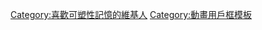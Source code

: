 {{Userbox-2
  |border-c = #4169E1
  |border-s = 3
  |id1-c    = #F1EDE9
  |id1-s    = 12
  |id1-fc   = #000000
  |id2-c    = #E64861
  |id2-s    = 12
  |id2-fc   = #F4F3F3
  |info-c   = #F0F8FF
  |info-s   = 10
  |info-fc  = 
  |id1      = [[File:PLASTIC MEMORIES logo.png|75px]]
  |id2      = GIFTIA
  |info     = <div align="center">這個用戶具有<br>'''[[可塑性記憶]]'''。</div>
}}<includeonly>[[Category:喜歡可塑性記憶的維基人]]</includeonly><noinclude>
[[Category:動畫用戶框模板]]</noinclude>
